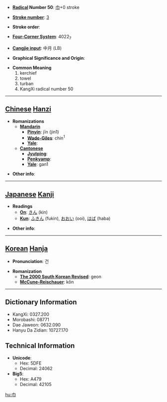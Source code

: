 * '''[[Wiktionary:Chinese radical index| Radical]] Number 50''': [[Wiktionary:Chinese radical index 巾|巾]]+0 stroke

* '''[[Wiktionary:Chinese total strokes index|Stroke number]]''': [[Wiktionary:Chinese total strokes index 3|3]]

* '''Stroke order''': 

* '''[[Wiktionary:Chinese four corner index|Four-Corner System]]''': 4022<sub>7</sub>

* '''[[Wiktionary:Chinese Cangjie index|Cangjie input]]''': 中月 (LB)

* '''Graphical Significance and Origin''': 

* '''Common Meaning'''
*#kerchief
*# towel
*# turban
*# KangXi radical number 50


----

== [[Chinese]] [[Hanzi]] ==

* '''Romanizations'''
** '''[[Mandarin]]'''
*** '''[[Pinyin]]''': jīn (jin1)
*** '''[[Wade-Giles]]''': chin<sup>1</sup>
*** '''[[Yale]]''': 
** '''[[Cantonese]]'''
*** '''[[Jyutping]]''':
*** '''[[Penkyamp]]''': 
*** '''[[Yale]]''': gan1

* '''Other info''': 

----

== [[Japanese]] [[Kanji]] ==

* '''Readings'''
** '''[[On]]''': [[きん]] (kin)
** '''[[Kun]]''': [[ふきん]] (fukin), [[おおい]] (ooi), [[はば]] (haba)

* '''Other info''':  

----

== [[Korean]] [[Hanja]] ==

* '''Pronunciation''': 건

* '''Romanization'''
** '''[[The 2000 South Korean Revised Romanization|The 2000 South Korean Revised]]''': geon
** '''[[McCune-Reischauer]]''': kŏn

----

== Dictionary Information ==

* KangXi: 0327.200
* Morobashi: 08771
* Dae Jaweon: 0632.090
* Hanyu Da Zidian: 10727.170

== Technical Information ==

* '''Unicode''':
** Hex: 5DFE
** Decimal: 24062
* '''Big5''':
** Hex: A479
** Decimal: 42105

[[hu:巾]]